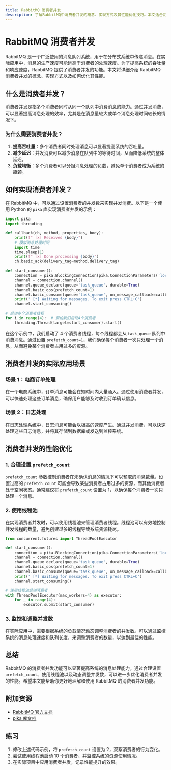 ```yaml
---
title: RabbitMQ 消费者并发
description: 了解RabbitMQ中消费者并发的概念、实现方式及其性能优化技巧。本文适合初学者，包含代码示例和实际案例。
---
```


# RabbitMQ 消费者并发

RabbitMQ 是一个广泛使用的消息队列系统，用于在分布式系统中传递消息。在实际应用中，消息的生产速度可能远高于消费者的处理速度。为了提高系统的吞吐量和响应速度，RabbitMQ 提供了消费者并发的功能。本文将详细介绍 RabbitMQ 消费者并发的概念、实现方式以及如何优化其性能。

## 什么是消费者并发？

消费者并发是指多个消费者同时从同一个队列中消费消息的能力。通过并发消费，可以显著提高消息处理的效率，尤其是在消息量较大或单个消息处理时间较长的情况下。

### 为什么需要消费者并发？

1. **提高吞吐量**：多个消费者同时处理消息可以显著提高系统的吞吐量。
2. **减少延迟**：并发消费可以减少消息在队列中的等待时间，从而降低系统的整体延迟。
3. **负载均衡**：多个消费者可以分担消息处理的负载，避免单个消费者成为系统的瓶颈。

## 如何实现消费者并发？

在 RabbitMQ 中，可以通过设置消费者的并发数来实现并发消费。以下是一个使用 Python 的 `pika` 库实现消费者并发的示例：

```python
import pika
import threading

def callback(ch, method, properties, body):
    print(f" [x] Received {body}")
    # 模拟消息处理时间
    import time
    time.sleep(1)
    print(f" [x] Done processing {body}")
    ch.basic_ack(delivery_tag=method.delivery_tag)

def start_consumer():
    connection = pika.BlockingConnection(pika.ConnectionParameters('localhost'))
    channel = connection.channel()
    channel.queue_declare(queue='task_queue', durable=True)
    channel.basic_qos(prefetch_count=1)
    channel.basic_consume(queue='task_queue', on_message_callback=callback)
    print(' [*] Waiting for messages. To exit press CTRL+C')
    channel.start_consuming()

# 启动多个消费者线程
for i in range(4):  # 假设我们启动4个消费者
    threading.Thread(target=start_consumer).start()
```

在这个示例中，我们启动了 4 个消费者线程，每个线程都会从 `task_queue` 队列中消费消息。通过设置 `prefetch_count=1`，我们确保每个消费者一次只处理一个消息，从而避免某个消费者占用过多的资源。

## 消费者并发的实际应用场景

### 场景 1：电商订单处理

在一个电商系统中，订单消息可能会在短时间内大量涌入。通过使用消费者并发，可以快速处理这些订单消息，确保用户能够及时收到订单确认信息。

### 场景 2：日志处理

在日志处理系统中，日志消息可能会以极高的速度产生。通过并发消费，可以快速处理这些日志消息，并将其存储到数据库或发送到监控系统。

## 消费者并发的性能优化

### 1. 合理设置 `prefetch_count`

`prefetch_count` 参数控制消费者在未确认消息的情况下可以预取的消息数量。设置过高的 `prefetch_count` 可能会导致某些消费者占用过多的资源，而其他消费者处于空闲状态。通常建议将 `prefetch_count` 设置为 1，以确保每个消费者一次只处理一个消息。

### 2. 使用线程池

在实现消费者并发时，可以使用线程池来管理消费者线程。线程池可以有效地控制并发线程的数量，避免创建过多的线程导致系统资源耗尽。

```python
from concurrent.futures import ThreadPoolExecutor

def start_consumer():
    connection = pika.BlockingConnection(pika.ConnectionParameters('localhost'))
    channel = connection.channel()
    channel.queue_declare(queue='task_queue', durable=True)
    channel.basic_qos(prefetch_count=1)
    channel.basic_consume(queue='task_queue', on_message_callback=callback)
    print(' [*] Waiting for messages. To exit press CTRL+C')
    channel.start_consuming()

# 使用线程池启动消费者
with ThreadPoolExecutor(max_workers=4) as executor:
    for _ in range(4):
        executor.submit(start_consumer)
```

### 3. 监控和调整并发数

在实际应用中，需要根据系统的负载情况动态调整消费者的并发数。可以通过监控系统的消息处理速度和队列长度，来调整消费者的数量，以达到最佳的性能。

## 总结

RabbitMQ 的消费者并发功能可以显著提高系统的消息处理能力。通过合理设置 `prefetch_count`、使用线程池以及动态调整并发数，可以进一步优化消费者并发的性能。希望本文能帮助你更好地理解和使用 RabbitMQ 的消费者并发功能。

## 附加资源

- [RabbitMQ 官方文档](https://www.rabbitmq.com/documentation.html)
- [pika 库文档](https://pika.readthedocs.io/en/stable/)

## 练习

1. 修改上述代码示例，将 `prefetch_count` 设置为 2，观察消费者的行为变化。
2. 尝试使用线程池启动 10 个消费者，并监控系统的资源使用情况。
3. 在实际项目中应用消费者并发，记录性能提升的效果。